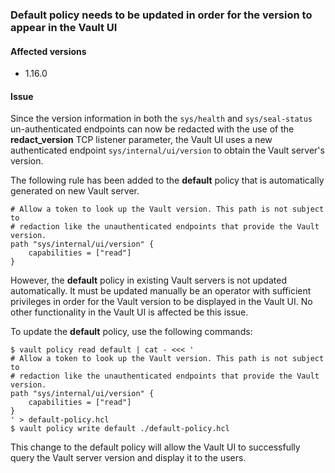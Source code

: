 ### Default policy needs to be updated in order for the version to appear in the Vault UI

#### Affected versions

- 1.16.0

#### Issue

Since the version information in both the `sys/health` and `sys/seal-status` un-authenticated
endpoints can now be redacted with the use of the **redact_version** TCP listener parameter,
the Vault UI uses a new authenticated endpoint `sys/internal/ui/version` to obtain the Vault
server's version.

The following rule has been added to the **default** policy that is automatically generated on
new Vault server.

```
# Allow a token to look up the Vault version. This path is not subject to
# redaction like the unauthenticated endpoints that provide the Vault version.
path "sys/internal/ui/version" {
    capabilities = ["read"]
}
```

However, the **default** policy in existing Vault servers is not updated automatically. It
must be updated manually be an operator with sufficient privileges in order for the Vault
version to be displayed in the Vault UI. No other functionality in the Vault UI is affected
be this issue.

To update the **default** policy, use the following commands:
```shell-session
$ vault policy read default | cat - <<< '
# Allow a token to look up the Vault version. This path is not subject to
# redaction like the unauthenticated endpoints that provide the Vault version.
path "sys/internal/ui/version" {
    capabilities = ["read"]
}
' > default-policy.hcl
$ vault policy write default ./default-policy.hcl
```

This change to the default policy will allow the Vault UI to successfully query
the Vault server version and display it to the users.

